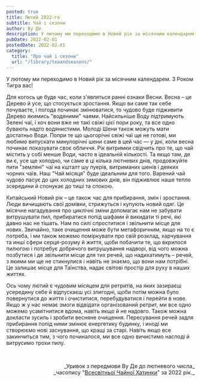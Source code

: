 ```yaml
---
posted: true
title: Лютий 2022-го
subtitle: Чай і сезони
author: Ву Де
description: У лютому ми переходимо в Новий рік за місячним календарем. З Роком Тигра вас! Для когось це буде час, коли з'являться ранні ознаки Весни...
pubDate: 2022-02-01
postedDate: 2022-02-01
category: 
  title: "Про чай і сезони"
  url: "/library/teaandseasons/"
---
```


У лютому ми переходимо в Новий рік за місячним календарем. З Роком Тигра вас!

Для когось це буде час, коли з'являться ранні ознаки Весни. Весна – це Дерево й усе, що стосується зростання. Якщо ви саме так себе почуваєте, і погода починає змінюватися, то чудово буде підживити Дерево якимись "водяними" чаями. Найсильніше Воду підтримують Зелені чаї, і хоч вони вже не такі свіжі цієї пори року, та все одно бувають надто водянистими. Молоді Шени також можуть мати достатньо Води. Попри те що цьогорічні свіжі чаї ще не готові, ми любимо випускати минулорічні шени саме в цей час — у дні, коли весна починає показувати своє обличчя. Рік витримки свідчить про те, що чай містить у собі менше Води, часто в ідеальній кількості. Та якщо там, де ви є, усе ще холодно, чи саме в ці кілька лютневих днів, продовжуйте пити "земляні" чаї на кшталт шу пуерів, витриманих шенів і деяких чорних чаїв. Наш "Чай місяця" буде ідеальним для того. Варений чай чудово пасує до цих холодних зимових днів, він підживлює наше тепло зсередини й спонукає до тиші та спокою.

Китайський Новий рік – це також час для прибирання, змін і зростання. Люди вичищають свої домівки, стрижуться і купують новий одяг. Це місячне нагадування про циклічні зміни допомагає нам не забувати витрушувати пил, прибиратися попід шафами й викидати ті речі, які давно нас не тішать. Нам по силі спроститися і звільнити місце для нових. Звичайно, таке очищення може бути метафоричним, якщо на то є потреба, і ми також можемо поміркувати про свій розклад, харчування та инші сфери серця-розуму й життя, щоби побачити те, що вкрилося пилюгою і потребує добрячого витрушування надворі, від чого можна позбутися і де звільнити місце для тих речей, що надихатимуть – речей, з якими ми ще не стикнулися і навіть не знаємо, що вони нам потрібні. Це залишає місце для Таїнства, надає світові простір для руху в наших життях.

Ось чому лютий є чудовим місяцем для ретритів, на яких зазираєш усередину себе й відпускаєш усі злигодні, щоби потім можна було повернутися до життя і очиститися, перебудуватися і перейти в нове. Якщо ж у нас немає змоги відвідати організований ретрит, ми все одно можемо усамітнитися вдома, навіть якщо й не надовго. Також можна докласти зусиль і зробити весняне очищення. Пересування речей задля прибирання попід ними змінює енергетику будинку, і иноді ми створюємо нові заснування, що кращі за старі. Навіть якщо все закинчиться тим, з чого починалося, ми все одно вичистимо насподі й витрусимо трохи пилу.

<p>&nbsp;</p>
<p align="right" style="font-size: 0.9rem;">_Уривок з передмови Ву Де до лютневого числа_<br />_часопису "<a href="http://www.globalteahut.org/" target="_blank" rel="noopener noreferrer">Всесвітньої Чайної Хатинки</a>" за 2022 рік._</p>